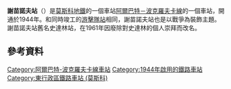 {{About|莫斯科地铁车站|位于[[下诺夫哥罗德州|下诺夫哥罗德州]][[謝苗諾夫_(下諾夫哥羅德州)|谢苗诺夫]]的[[西伯利亚铁路|西伯利亚铁路]]车站|谢苗诺夫站 (下诺夫哥罗德州)}}
{{Infobox station
|name          = 謝苗諾夫
|native_name   = Семёновская
|native_name_lang=ru
|type          = [[莫斯科地鐵|莫斯科地鐵]]車站
|image         = Semenovskaya-mm.jpg
|image_size    =
|image_caption =
|address       = [[東行政區_(莫斯科)|東行政區]]{{link-en|獵鷹山區|Sokolinaya Gora District}}謝苗諾夫廣場
|borough       = [[莫斯科|莫斯科]]
|country       = [[俄羅斯|俄羅斯]]
|coordinates   = {{coord|55.7833|37.7208|display=inline,title}}
|line          = {{MOSMETRO-bull|3|text=1}}
|other         = '''[[巴士|巴士]]'''：032、36、83、141、254、469、552、634、702、730、т22、н3 <br />'''[[有軌電車|電車]]'''：2、11、12、34、36、46
|structure     = 深層三拱門列柱外掛樑車站
|platform      = 1個[[島式月台|島式月台]]
|depth         = {{convert|40|m}}
|levels        = 1層
|tracks        = 2條
|parking       = 無
|opened        = {{start date and age|df=yes|1944|01|18}}
|closed        =
|rebuilt       =
|ADA           =
|code          = 049
|owned         = 莫斯科地鐵
|zone          =
|former        =
|passengers    =
|pass_year     =
|pass_percent  =
|pass_system   =
|mpassengers   =
|services      = 
|map_type      = Moscow Ring Road
|AlternativeMap= Moscow map MKAD grayscale.png
|map_overlay   = Moscow metro map including line 14.svg
|map_caption   = 
|route_map     = 
|map_state     = collapsed
}}
'''謝苗諾夫站'''（{{lang-rus|Семёновская|Semyonovskaya}}）是[[莫斯科地鐵|莫斯科地鐵]]的一個車站[[阿爾巴特－波克羅夫卡線|阿爾巴特－波克羅夫卡線]]的一個車站，開通於1944年。和同時竣工的[[游擊隊站_(莫斯科地鐵)|游擊隊站]]相同，謝苗諾夫站也是以戰爭為裝飾主題。謝苗諾夫站舊名史達林站，在1961年因廢除對史達林的個人崇拜而改名。

==參考資料==
{{Reflist}}
{{阿爾巴特－波克羅夫卡線}}
[[Category:阿爾巴特-波克羅夫卡線車站|Category:阿爾巴特-波克羅夫卡線車站]]
[[Category:1944年啟用的鐵路車站|Category:1944年啟用的鐵路車站]]
[[Category:東行政區鐵路車站_(莫斯科)|Category:東行政區鐵路車站 (莫斯科)]]